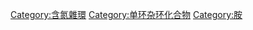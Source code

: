 {{catmore}}
{{Commonscat|Azolidines}}

[[Category:含氮雜環|Category:含氮雜環]]
[[Category:单环杂环化合物|Category:单环杂环化合物]]
[[Category:胺|Category:胺]]